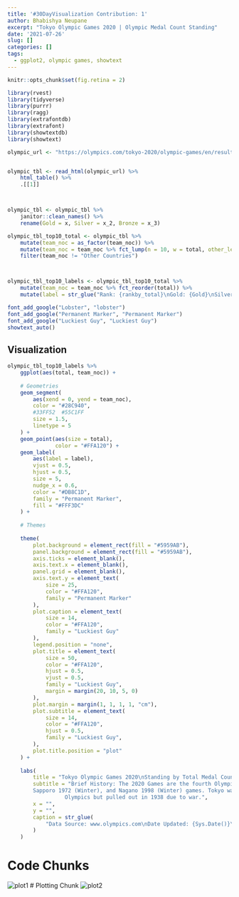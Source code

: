 ```yaml
---
title: '#30DayVisualization Contribution: 1'
author: Bhabishya Neupane
excerpt: "Tokyo Olympic Games 2020 | Olympic Medal Count Standing"
date: '2021-07-26'
slug: []
categories: []
tags:
  - ggplot2, olympic games, showtext
---
```

```r
knitr::opts_chunk$set(fig.retina = 2)
```

```r
library(rvest)
library(tidyverse)
library(purrr)
library(ragg)
library(extrafontdb)
library(extrafont)
library(showtextdb)
library(showtext)
```

```r
olympic_url <- "https://olympics.com/tokyo-2020/olympic-games/en/results/all-sports/medal-standings.htm"


olympic_tbl <- read_html(olympic_url) %>% 
    html_table() %>% 
    .[[1]]



olympic_tbl <- olympic_tbl %>% 
    janitor::clean_names() %>% 
    rename(Gold = x, Silver = x_2, Bronze = x_3)
```


```r
olympic_tbl_top10_total <- olympic_tbl %>% 
    mutate(team_noc = as_factor(team_noc)) %>% 
    mutate(team_noc = team_noc %>% fct_lump(n = 10, w = total, other_level = "Other Countries")) %>% 
    filter(team_noc != "Other Countries")



olympic_tbl_top10_labels <- olympic_tbl_top10_total %>%
    mutate(team_noc = team_noc %>% fct_reorder(total)) %>% 
    mutate(label = str_glue("Rank: {rankby_total}\nGold: {Gold}\nSilver: {Silver}\nBronze: {Bronze}")) 
```

```r
font_add_google("Lobster", "lobster")
font_add_google("Permanent Marker", "Permanent Marker")
font_add_google("Luckiest Guy", "Luckiest Guy")
showtext_auto()
```

## Visualization

```r
olympic_tbl_top10_labels %>%
    ggplot(aes(total, team_noc)) +
    
    # Geometries
    geom_segment(
        aes(xend = 0, yend = team_noc),
        color = "#28C940",
        #33FF52  #55C1FF
        size = 1.5,
        linetype = 5
    ) +
    geom_point(aes(size = total),
               color = "#FFA120") +
    geom_label(
        aes(label = label),
        vjust = 0.5,
        hjust = 0.5,
        size = 5,
        nudge_x = 0.6,
        color = "#DB8C1D",
        family = "Permanent Marker",
        fill = "#FFF3DC"
    ) +
    
    # Themes
    
    theme(
        plot.background = element_rect(fill = "#5959AB"),
        panel.background = element_rect(fill = "#5959AB"),
        axis.ticks = element_blank(),
        axis.text.x = element_blank(),
        panel.grid = element_blank(),
        axis.text.y = element_text(
            size = 25,
            color = "#FFA120",
            family = "Permanent Marker"
        ),
        plot.caption = element_text(
            size = 14,
            color = "#FFA120",
            family = "Luckiest Guy"
        ),
        legend.position = "none",
        plot.title = element_text(
            size = 50,
            color = "#FFA120",
            hjust = 0.5,
            vjust = 0.5,
            family = "Luckiest Guy",
            margin = margin(20, 10, 5, 0)
        ),
        plot.margin = margin(1, 1, 1, 1, "cm"),
        plot.subtitle = element_text(
            size = 14,
            color = "#FFA120",
            hjust = 0.5,
            family = "Luckiest Guy",
        ),
        plot.title.position = "plot"
    ) +
    
    labs(
        title = "Tokyo Olympic Games 2020\nStanding by Total Medal Count",
        subtitle = "Brief History: The 2020 Games are the fourth Olympic Games to be held in Japan, following the Tokyo 1964 (Summer),
        Sapporo 1972 (Winter), and Nagano 1998 (Winter) games. Tokyo was to host the 1940 Summer
                  Olympics but pulled out in 1938 due to war.",
        x = "",
        y = "",
        caption = str_glue(
            "Data Source: www.olympics.com\nDate Updated: {Sys.Date()}\nGithub: nBhabish"
        )
    )

```

# Code Chunks

![plot1](plot1.png) 
# Plotting Chunk
![plot2](plot2.png)

